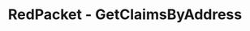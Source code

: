 ---
title: 'RedPacket - GetClaimsByAddress'
openapi: '/en/api-reference/openapi-en.json GET /redpacket/v1/wallet/{address}/claims'
---